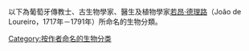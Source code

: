 以下為葡萄牙傳教士、古生物學家、醫生及植物學家[[若昂·德理路|若昂·德理路]]（João de Loureiro，1717年－1791年）所命名的生物分類。

[[Category:按作者命名的生物分类|Category:按作者命名的生物分类]]